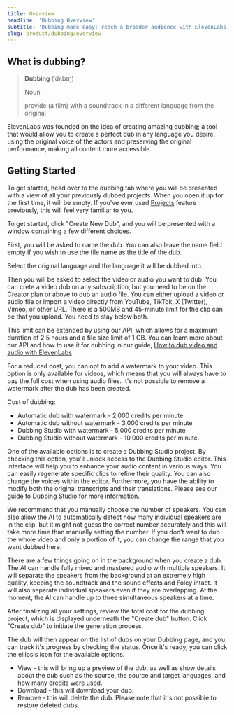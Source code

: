 ```yaml
---
title: Overview
headline: 'Dubbing Overview'
subtitle: 'Dubbing made easy: reach a broader audience with ElevenLabs.'
slug: product/dubbing/overview
---
```



## What is dubbing?

> **Dubbing** (ˈdʌbɪŋ)
>
> Noun
>
> provide (a film) with a soundtrack in a different language from the original

ElevenLabs was founded on the idea of creating amazing dubbing; a tool that would allow you to create a perfect dub in any language you desire, using the original voice of the actors and preserving the original performance, making all content more accessible.

## Getting Started

To get started, head over to the dubbing tab where you will be presented with a view of all your previously dubbed projects. When you open it up for the first time, it will be empty. If you've ever used [Projects](/docs/product/projects/overview) feature previously, this will feel very familiar to you.

To get started, click "Create New Dub", and you will be presented with a window containing a few different choices.

First, you will be asked to name the dub. You can also leave the name field empty if you wish to use the file name as the title of the dub.

Select the original language and the language it will be dubbed into.

Then you will be asked to select the video or audio you want to dub. You can crete a video dub on any subscription, but you need to be on the Creator plan or above to dub an audio file. You can either upload a video or audio file or import a video directly from YouTube, TikTok, X (Twitter), Vimeo, or other URL. There is a 500MB and 45-minute limit for the clip can be that you upload. You need to stay below both.

This limit can be extended by using our API, which allows for a maximum duration of 2.5 hours and a file size limit of 1 GB. You can learn more about our API and how to use it for dubbing in our guide, [How to dub video and audio with ElevenLabs](/docs/developer-guides/how-to-dub-a-video)

For a reduced cost, you can opt to add a watermark to your video. This option is only available for videos, which means that you will always have to pay the full cost when using audio files. It's not possible to remove a watermark after the dub has been created.

Cost of dubbing:

- Automatic dub with watermark - 2,000 credits per minute
- Automatic dub without watermark - 3,000 credits per minute
- Dubbing Studio with watermark - 5,000 credits per minute
- Dubbing Studio without watermark - 10,000 credits per minute.

One of the available options is to create a Dubbing Studio project. By checking this option, you'll unlock access to the Dubbing Studio editor. This interface will help you to enhance your audio content in various ways. You can easily regenerate specific clips to refine their quality. You can also change the voices within the editor. Furthermore, you have the ability to modify both the original transcripts and their translations. Please see our [guide to Dubbing Studio](https://elevenlabs.io/docs/dubbing/studio) for more information.

We recommend that you manually choose the number of speakers. You can also allow the AI to automatically detect how many individual speakers are in the clip, but it might not guess the correct number accurately and this will take more time than manually setting the number. If you don’t want to dub the whole video and only a portion of it, you can change the range that you want dubbed here.

There are a few things going on in the background when you create a dub. The AI can handle fully mixed and mastered audio with multiple speakers. It will separate the speakers from the background at an extremely high quality, keeping the soundtrack and the sound effects and Foley intact. It will also separate individual speakers even if they are overlapping. At the moment, the AI can handle up to three simultaneous speakers at a time.

After finalizing all your settings, review the total cost for the dubbing project, which is displayed underneath the "Create dub" button. Click "Create dub" to initiate the generation process.

The dub will then appear on the list of dubs on your Dubbing page, and you can track it's progress by checking the status. Once it's ready, you can click the ellipsis icon for the available options.

- View - this will bring up a preview of the dub, as well as show details about the dub such as the source, the source and target languages, and how many credits were used.
- Download - this will download your dub.
- Remove - this will delete the dub. Please note that it's not possible to restore deleted dubs.
